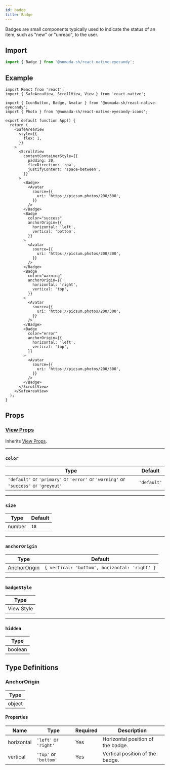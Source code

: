 ```yaml
---
id: badge
title: Badge
---
```


Badges are small components typically used to indicate the status of an item, such as "new" or "unread", to the user.

## Import

```jsx
import { Badge } from '@nomada-sh/react-native-eyecandy';
```

## Example

```SnackPlayer name=RN%20Eyecandy%20Badge
import React from 'react';
import { SafeAreaView, ScrollView, View } from 'react-native';

import { IconButton, Badge, Avatar } from '@nomada-sh/react-native-eyecandy';
import { Photo } from '@nomada-sh/react-native-eyecandy-icons';

export default function App() {
  return (
    <SafeAreaView
      style={{
        flex: 1,
      }}
    >
      <ScrollView
        contentContainerStyle={{
          padding: 20,
          flexDirection: 'row',
          justifyContent: 'space-between',
        }}
      >
        <Badge>
          <Avatar
            source={{
              uri: 'https://picsum.photos/200/300',
            }}
          />
        </Badge>
        <Badge
          color="success"
          anchorOrigin={{
            horizontal: 'left',
            vertical: 'bottom',
          }}
        >
          <Avatar
            source={{
              uri: 'https://picsum.photos/200/300',
            }}
          />
        </Badge>
        <Badge
          color="warning"
          anchorOrigin={{
            horizontal: 'right',
            vertical: 'top',
          }}
        >
          <Avatar
            source={{
              uri: 'https://picsum.photos/200/300',
            }}
          />
        </Badge>
        <Badge
          color="error"
          anchorOrigin={{
            horizontal: 'left',
            vertical: 'top',
          }}
        >
          <Avatar
            source={{
              uri: 'https://picsum.photos/200/300',
            }}
          />
        </Badge>
      </ScrollView>
    </SafeAreaView>
  );
}
```

<!-- ![Badge](../assets/components/badge.png) -->

## Props

### [View Props](https://reactnative.dev/docs/view#props)

Inherits [View Props](https://reactnative.dev/docs/view#props).

---

### `color`

| Type                                                                                 | Default     |
| ------------------------------------------------------------------------------------ | ----------- |
| `'default'` or `'primary'` or `'error'` or `'warning'` or `'success'` or `'greyout'` | `'default'` |

---

### `size`

| Type   | Default |
| ------ | ------- |
| number | `18`    |

---

### `anchorOrigin`

| Type                          | Default                                       |
| ----------------------------- | --------------------------------------------- |
| [AnchorOrigin](#anchororigin) | `{ vertical: 'bottom', horizontal: 'right' }` |

---

### `badgeStyle`

| Type       |
| ---------- |
| View Style |

---

### `hidden`

| Type    |
| ------- |
| boolean |

## Type Definitions

### AnchorOrigin

| Type   |
| ------ |
| object |

#### Properties

| Name       | Type                  | Required | Description                       |
| ---------- | --------------------- | -------- | --------------------------------- |
| horizontal | `'left'` or `'right'` | Yes      | Horizontal position of the badge. |
| vertical   | `'top'` or `'bottom'` | Yes      | Vertical position of the badge.   |
